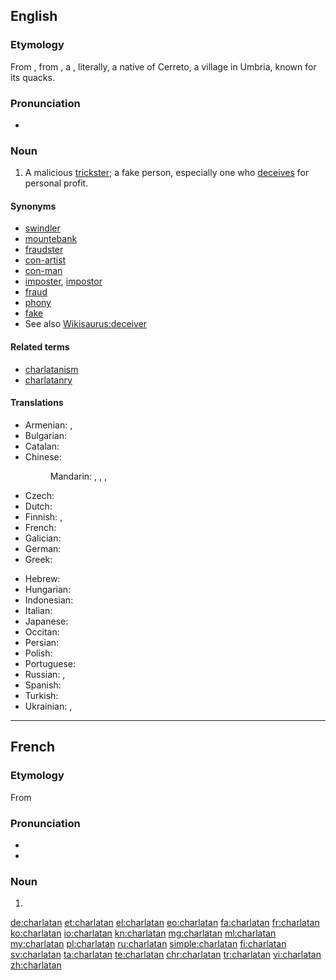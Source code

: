 {{also|charlatán}}
==English==
{{wikipedia}}

===Etymology===
From {{etyl|frm|en}} {{term|charlatan|lang=frm}}, from {{etyl|roa-oit|en}} {{term|ciarlatano||quack|lang=roa-oit}}, a {{blend|ciarlatore|t1=a chatterer|cerretano|t2=a hawker, quack|lang=roa-oit|nocap=1}}, literally, a native of Cerreto, a village in Umbria, known for its quacks.

===Pronunciation===
* {{a|US}} {{IPA|/ˈʃɑɹlətən/|lang=en}}

===Noun===
{{en-noun}}

# A malicious [[trickster]]; a fake person, especially one who [[deceive|deceives]] for personal profit.

====Synonyms====
* [[swindler]]
* [[mountebank]]
* [[fraudster]]
* [[con-artist]]
* [[con-man]]
* [[imposter]], [[impostor]]
* [[fraud]]
* [[phony]]
* [[fake]]
* See also [[Wikisaurus:deceiver]]

====Related terms====
* [[charlatanism]]
* [[charlatanry]]

====Translations====
{{trans-top|malicious trickster}}
* Armenian: {{t|hy|ընդվայրաբան|tr=ëndvayraban}}, {{t|hy|շառլատան|tr=šaṙlatan}}
* Bulgarian: {{t+|bg|шарлатанин|m|tr=šarlatánin}}
* Catalan: {{t+|ca|xarlatà|m}}
* Chinese:
*: Mandarin: {{t|cmn|騙子|sc=Hani}}, {{t+|cmn|骗子|tr=piànzi|sc=Hani}}, {{qualifier|quack}} {{t|cmn|庸醫|sc=Hani}}, {{t+|cmn|庸医|tr=yōngyī|sc=Hani}}
* Czech: {{t|cs|šarlatán|m}}
* Dutch: {{t|nl|charlatan|m}}
* Finnish: {{t+|fi|huijari}}, {{t+|fi|puoskari}}
* French: {{t+|fr|charlatan|m}}
* Galician: {{t|gl|charlatán|m}}
* German: {{t+|de|Scharlatan|m}}
* Greek: {{t+|el|αγύρτης|tr=agýrtis|m}}
{{trans-mid}}
* Hebrew: {{t+|he|שרלטן|m|tr=šarletan}}
* Hungarian: {{t+|hu|sarlatán}}
* Indonesian: {{t+|id|penipu}}
* Italian: {{t+|it|ciarlatano|m}}
* Japanese: {{t|ja|ぺてん師|tr=peten-shi|sc=Jpan}}
* Occitan: {{t|oc|charlatan|m}}
* Persian: {{t+|fa|شارلاتان|tr=šârlâtân|sc=fa-Arab}}
* Polish: {{t|pl|szarlatan|m}}
* Portuguese: {{t+|pt|charlatão|m}}
* Russian: {{t+|ru|шарлатан|m|tr=šarlatán}}, {{t|ru|шарлатанка|f|tr=šarlatánka}}
* Spanish: {{t+|es|charlatán|m}}
* Turkish: {{t+|tr|şarlatan}}
* Ukrainian: {{t+|uk|дурисвіт|m|tr=durýsvit|sc=Cyrl}}, {{t|uk|пройдисвіт|m|tr=projdýsvit|sc=Cyrl}}
{{trans-bottom}}

----

==French==

===Etymology===
From {{etyl|it|fr}}

===Pronunciation===
* {{IPA|/ʃaʁ.la.tɑ̃/|lang=fr}}
* {{audio|Fr-charlatan.ogg|charlatan}}

===Noun===
{{fr-noun|m|f=charlatane}}

# {{l|en|charlatan}}

[[de:charlatan]]
[[et:charlatan]]
[[el:charlatan]]
[[eo:charlatan]]
[[fa:charlatan]]
[[fr:charlatan]]
[[ko:charlatan]]
[[io:charlatan]]
[[kn:charlatan]]
[[mg:charlatan]]
[[ml:charlatan]]
[[my:charlatan]]
[[pl:charlatan]]
[[ru:charlatan]]
[[simple:charlatan]]
[[fi:charlatan]]
[[sv:charlatan]]
[[ta:charlatan]]
[[te:charlatan]]
[[chr:charlatan]]
[[tr:charlatan]]
[[vi:charlatan]]
[[zh:charlatan]]